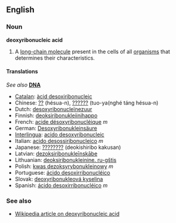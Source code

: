 ==English==
===Noun===
'''deoxyribonucleic acid'''

#A [[long-chain molecule]] present in the cells of all [[organism]]s that determines their characteristics.

====Translations====
''See also'' '''[[DNA]]'''
*[[Catalan]]: [[àcid desoxiribonucleic]]
*Chinese: [[??]] (hésua-n), [[??????]] (tuo-ya(nghé táng hésua-n)
*Dutch: [[desoxyribonucleïnezuur]]
*Finnish: [[deoksiribonukleiinihappo]]
*French: [[acide désoxyribonucléique]] ''m''
*German: [[Desoxyribonukleinsäure]]
*[[Interlingua]]: [[acido desoxyribonucleic]]
*Italian: [[acido desossiribonucleico]] ''m''
*Japanese: [[????????]] (deokishiribo kakusan)
*Latvian: [[dezoksiribonukleīnskābe]]
*Lithuanian: [[deoksiribonukleinine. ru-gštis]]
*Polish: [[kwas dezoksyrybonukleinowy]] ''m''
*Portuguese: [[ácido desoxirribonucléico]]
*Slovak: [[deoxyribonukleová kyselina]] <!--query gender: this page has ''n'' but page for DNA had ''f''-->
*Spanish: [[ácido desoxirribonucléico]] ''m''

===See also===
*[[w:DNA|Wikipedia article on deoxyribonucleic acid]]